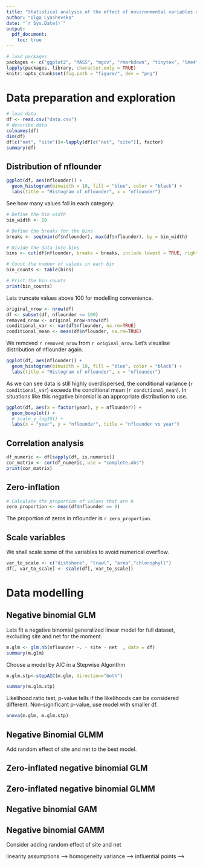 ```yaml
---
title: "Statistical analysis of the effect of environmental variables on abundance of flounder"
author: "Olga Lyashevska"
date: "`r Sys.Date()`"
output:
  pdf_document:
    toc: true
---
```


```r
# load packages 
packages <- c("ggplot2", "MASS", "mgcv", "rmarkdown", "tinytex", "lme4")
lapply(packages, library, character.only = TRUE)
knitr::opts_chunk$set(fig.path = "figure/", dev = "png")
```

# Data preparation and exploration

```r
# load data
df <- read.csv("data.csv")
# describe data
colnames(df)
dim(df)
df[c("net", "site")]<-lapply(df[c("net", "site")], factor)
summary(df)
```

## Distribution of nflounder

```r
ggplot(df, aes(nflounder)) + 
  geom_histogram(binwidth = 10, fill = "blue", color = "black") +
  labs(title = "Histogram of nflounder", x = "nflounder")
```
See how many values fall in each category:

```r
# Define the bin width
bin_width <- 10

# Define the breaks for the bins
breaks <- seq(min(df$nflounder), max(df$nflounder), by = bin_width)

# Divide the data into bins
bins <- cut(df$nflounder, breaks = breaks, include.lowest = TRUE, right = FALSE)

# Count the number of values in each bin
bin_counts <- table(bins)

# Print the bin counts
print(bin_counts)
```
Lets truncate values above 100 for modelling convenience. 

```r
original_nrow <- nrow(df)
df <- subset(df, nflounder <= 100)
removed_nrow <- original_nrow-nrow(df)
conditional_var <- var(df$nflounder, na.rm=TRUE)
conditional_mean <- mean(df$nflounder, na.rm=TRUE)
```

We removed `r removed_nrow` from `r original_nrow`. Let's visualise distribution of nflounder again.
```r
ggplot(df, aes(nflounder)) + 
  geom_histogram(binwidth = 10, fill = "blue", color = "black") +
  labs(title = "Histogram of nflounder", x = "nflounder")
```
As we can see data is still highly overdispersed, the conditional variance (`r conditional_var`) exceeds the conditional mean (`r conditional_mean`). In situations like this negative binomial is an appropriate distribution to use. 

```r
ggplot(df, aes(x = factor(year), y = nflounder)) +
  geom_boxplot() +
  # scale_y_log10() +
  labs(x = "year", y = "nflounder", title = "nflounder vs year")
```

## Correlation analysis
```r
df_numeric <- df[sapply(df, is.numeric)]
cor_matrix <- cor(df_numeric, use = "complete.obs")
print(cor_matrix)
```

## Zero-inflation

```r
# Calculate the proportion of values that are 0
zero_proportion <- mean(df$nflounder == 0)
```
The proportion of zeros in nflounder is `r zero_proportion`. 

## Scale variables
We shall scale some of the variables to avoid numerical overflow.

```r
var_to_scale <- c("distshore", "trawl", "area","chlorophyll")
df[, var_to_scale] <- scale(df[, var_to_scale])
```

# Data modelling 
## Negative binomial GLM
Lets fit a negative binomial generalized linear model for full dataset, excluding site and net for the moment.

```r
m.glm <- glm.nb(nflounder ~. - site - net  , data = df)
summary(m.glm)
```
Choose a model by AIC in a Stepwise Algorithm

```r
m.glm.stp<-stepAIC(m.glm, direction="both")
```

```r
summary(m.glm.stp)
```

Likelihood ratio test, p-value tells if the likelihoods can be considered different. Non-significant p-value, use model with smaller df.

```r
anova(m.glm, m.glm.stp)
```
## Negative Binomial GLMM
Add random effect of site and net to the best model.

<!-- ```{r} -->
<!-- # library(lme4) -->
<!-- # m.glmm <- glmer.nb(nflounder ~ year + lat + long + distshore + trawl + area + chlorophyll + tempavg + tempstdev + sal + bod + nh3 + po4 + depth + (1|site)+(1|net), data = df) -->
<!-- # summary() -->
<!-- ``` -->

## Zero-inflated negative binomial GLM
<!-- https://fukamilab.github.io/BIO202/04-C-zero-data.html#zero-inflated_negative_binomial_glm -->
## Zero-inflated negative binomial GLMM

## Negative binomial GAM
<!-- m.gam <- gam(nflounder ~ net + year + long + trawl + area + s(chlorophyll) +  -->
<!--               tempavg + tempstdev + s(sal) + nh3 + depth +  -->
<!--               distshore_cube + area_cube + s(bod),  -->
<!--               data = df, family = "nb", method = "REML", select=TRUE) -->

<!-- summary(m.gam) -->

<!-- png("m.gam.png", width = 900, height = 900, res = 120) -->
<!-- par(mfrow = c(2,2)) -->
<!-- gam.check(m.gam) -->
<!-- dev.off() -->

<!-- png("m.gam.smooth.png", width = 900, height = 900, res = 120) -->
<!-- par(mfrow=c(2,2)) -->
<!-- plot(m.gam) -->
<!-- dev.off() -->

<!-- # drop non-significant variables -->
<!-- m.gam.sig <- gam(nflounder ~ net + year + long + area + s(chlorophyll) +  -->
<!--                tempstdev + s(sal) + depth +  -->
<!--                distshore_cube + area_cube + s(bod),  -->
<!--              data = df, family = "nb", method = "REML", select=TRUE) -->

<!-- summary(m.gam.sig) -->

<!-- png("m.gam.sig.png", width = 900, height = 900, res = 120) -->
<!-- par(mfrow = c(2,2)) -->
<!-- gam.check(m.gam.sig) -->
<!-- dev.off() -->

<!-- png("m.gam.sig.smooth.png", width = 900, height = 900, res = 120) -->
<!-- par(mfrow=c(2,2)) -->
<!-- plot(m.gam.sig) -->
<!-- dev.off() -->

## Negative binomial GAMM
Consider adding random effect of site  and net
<!-- # Generalised Additive Mixed Modelling -->
<!-- m.gamm <- gamm(nflounder ∼ nflounder ~ net + year + long + area + s(chlorophyll) +  -->
<!--                  tempstdev + s(sal) + depth + distshore_cube + area_cube + s(bod),  -->
<!--                random = list(site = ∼ 1), data = df) -->

<!-- https://r.qcbs.ca/workshop08/book-en/introduction-to-generalized-additive-mixed-models-gamms.html -->
<!-- m.gamm <- gamm(nflounder ~ net + year + long + area + s(chlorophyll) + -->
<!--                  tempstdev + s(sal) + depth + distshore_cube + area_cube + s(bod), -->
<!--                random = list(site = ~ 1), data = df, family = "nb", method = "REML", select = TRUE) -->




<!-- # model diagnostics -->
<!-- # there are a few outliers, check -->
<!-- # residuals vs fitted --> linearity assumptions -->
<!-- # qqplot -> normality -->
<!-- # scale-location --> homogeneity variance -->
<!-- # residuals vs leverage --> influential points  -->
<!-- png("m.glm.stp.33.png", width = 900, height = 900, res = 120) -->
<!-- par(mfrow=c(2,2)) -->
<!-- plot(m.glm.stp) -->
<!-- dev.off() -->

<!-- m.glm.res = residuals(m.glm) -->
<!-- We now plot the residual against the observed values of the variables -->
<!-- plot(m.glm, m.glm.res) -->
<!-- plot(m.glm, m.glm.res)+ -->
<!--   ylab("residuals") + xlab("variable") -->
<!-- <return> -->
